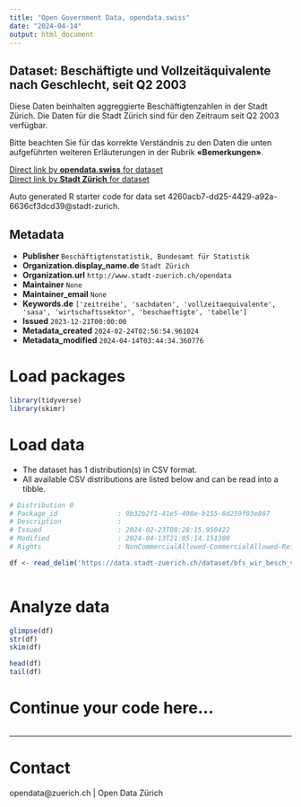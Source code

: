 ```yaml
---
title: "Open Government Data, opendata.swiss"
date: "2024-04-14"
output: html_document
---
```


## Dataset: Beschäftigte und Vollzeitäquivalente nach Geschlecht, seit Q2 2003


Diese Daten beinhalten aggreggierte Beschäftigtenzahlen in der Stadt Zürich. Die Daten für die Stadt Zürich sind für den Zeitraum seit Q2 2003 verfügbar.

Bitte beachten Sie für das korrekte Verständnis zu den Daten die unten aufgeführten weiteren Erläuterungen in der Rubrik **«Bemerkungen»**.



[Direct link by **opendata.swiss** for dataset](https://opendata.swiss/de/dataset/beschaftigte-und-vollzeitaquivalente-nach-geschlecht-seit-q2-2003)<br>
[Direct link by **Stadt Zürich** for dataset](https://data.stadt-zuerich.ch/dataset/bfs_wir_besch_vzaeq_sex_jahr_od4002)

Auto generated R starter code for data set 4260acb7-dd25-4429-a92a-6636cf3dcd39@stadt-zurich.

## Metadata

- **Publisher** `Beschäftigtenstatistik, Bundesamt für Statistik`
- **Organization.display_name.de** `Stadt Zürich`
- **Organization.url** `http://www.stadt-zuerich.ch/opendata`
- **Maintainer** `None`
- **Maintainer_email** `None`
- **Keywords.de** `['zeitreihe', 'sachdaten', 'vollzeitaequivalente', 'sasa', 'wirtschaftssektor', 'beschaeftigte', 'tabelle']`
- **Issued** `2023-12-21T00:00:00`
- **Metadata_created** `2024-02-24T02:56:54.961024`
- **Metadata_modified** `2024-04-14T03:44:34.360776`


# Load packages

```r

library(tidyverse)
library(skimr)

```

# Load data

-   The dataset has 1 distribution(s) in CSV format.
-   All available CSV distributions are listed below and can be read into a tibble.

```r

# Distribution 0
# Package_id               : 9b32b2f1-41e5-498e-b155-8d259f03e867
# Description              : 
# Issued                   : 2024-02-23T08:28:15.950422
# Modified                 : 2024-04-13T21:05:14.151309
# Rights                   : NonCommercialAllowed-CommercialAllowed-ReferenceNotRequired

df <- read_delim('https://data.stadt-zuerich.ch/dataset/bfs_wir_besch_vzaeq_sex_jahr_od4002/download/WIR400OD4002.csv')



```

# Analyze data

```r

glimpse(df)
str(df)
skim(df)

head(df)
tail(df)

```

# Continue your code here...

```r

```

------------------------------------------------------------------------

# Contact

opendata@zuerich.ch | Open Data Zürich
